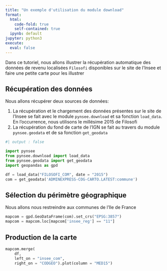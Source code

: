 ```yaml
---
title: "Un exemple d'utilisation du module download"
format:
  html:
    code-fold: true
    self-contained: true
  ipynb: default
jupyter: python3
execute:
  eval: false
---
```


Dans ce tutoriel, nous allons illustrer la récupération
automatique des données de revenu
localisées `Filosofi` disponibles sur le site de l'Insee
et faire une petite carte pour les illustrer

## Récupération des données

Nous allons récupérer deux sources de données:

1. La récupération et le chargement 
des données présentes sur le site
de l'Insee se fait avec le module `pynsee.download`
et sa fonction `load_data`. En l'occurrence, nous
utilisons le millésime 2015 de Filosofi
2. La récupération du fond de carte de l'IGN se fait 
au travers du module `pynsee.geodata` et de
sa fonction `get_geodata`

```python
#| output : false

import pynsee
from pynsee.download import load_data
from pynsee.geodata import get_geodata
import geopandas as gpd

df = load_data("FILOSOFI_COM", date = "2015")
com = get_geodata('ADMINEXPRESS-COG-CARTO.LATEST:commune')
```

## Sélection du périmètre géographique

Nous allons nous restreindre aux communes de l'Ile de France


```python
mapcom = gpd.GeoDataFrame(com).set_crs("EPSG:3857")
mapcom = mapcom.loc[mapcom['insee_reg'] == "11"]
```

## Production de la carte

```python
mapcom.merge(
    df,
    left_on = "insee_com",
    right_on = "CODGEO").plot(column = "MED15")
```


